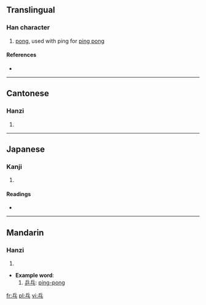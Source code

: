 ==Translingual==

===Han character===
{{Han char|rn=4|rad=丿|as=05|sn=6|four=7203<sub>1</sub>|canj=人一戈 (OMI)}}

# [[pong]], used with ping for [[ping pong]]

====References====
* {{Han ref|kx=0083.011|dkj=00146|hdz=10038.040|uh=4E53|ud=20051|bh=A5E3|bd=42467}}

----

==Cantonese==

===Hanzi===
{{yue-hanzi|jyut=|y=bam1, pong1}}

# {{defn|Cantonese|sort=丿05}}

----

==Japanese==

===Kanji===
{{ja-kanji|grade=uc|rs=丿05}}

# {{defn|Japanese|sort=丿05}}

====Readings====
* {{ja-readings|on=[[はう]] (hau)|kun=}}

----

==Mandarin==

===Hanzi===
{{cmn-hanzi|pin=[[pang]] ([[pang5]])|wg=p'ang<sup>5</sup>}}

# {{defn|Mandarin|sort=丿05}}

* '''Example word''':
*# [[乒乓]]: [[ping-pong]]

[[fr:乓]]
[[pl:乓]]
[[vi:乓]]